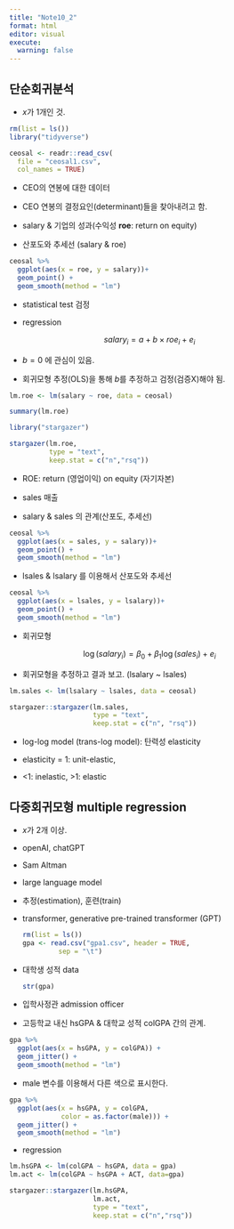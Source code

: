 ```yaml
---
title: "Note10_2"
format: html
editor: visual
execute: 
  warning: false
---
```


## 단순회귀분석

-   $x$가 1개인 것.

```r
rm(list = ls())
library("tidyverse")

ceosal <- readr::read_csv(
  file = "ceosal1.csv",  
  col_names = TRUE)

```

-   CEO의 연봉에 대한 데이터

-   CEO 연봉의 결정요인(determinant)들을 찾아내려고 함.

-   salary & 기업의 성과(수익성 **roe**: return on equity)

-   산포도와 추세선 (salary & roe)

```r
ceosal %>% 
  ggplot(aes(x = roe, y = salary))+
  geom_point() +
  geom_smooth(method = "lm")
```

-   statistical test 검정

-   regression

$$
salary_i= a + b \times roe_i + e_i
$$

-   $b=0$ 에 관심이 있음.

-   회귀모형 추정(OLS)을 통해 $b$를 추정하고 검정(검증X)해야 됨.

```r
lm.roe <- lm(salary ~ roe, data = ceosal)

summary(lm.roe)

```

```r
library("stargazer")

stargazer(lm.roe,
          type = "text",
          keep.stat = c("n","rsq"))


```

-   ROE: return (영업이익) on equity (자기자본)

-   sales 매출

-   salary & sales 의 관계(산포도, 추세선)

```r
ceosal %>% 
  ggplot(aes(x = sales, y = salary))+
  geom_point() +
  geom_smooth(method = "lm") 
```

-   lsales & lsalary 를 이용해서 산포도와 추세선

```r
ceosal %>% 
  ggplot(aes(x = lsales, y = lsalary))+
  geom_point() +
  geom_smooth(method = "lm") 
```

-   회귀모형

$$
\log(salary_i) = \beta_0 + \beta_1 \log(sales_i ) + e_i
$$

-   회귀모형을 추정하고 결과 보고. (lsalary \~ lsales)

```r
lm.sales <- lm(lsalary ~ lsales, data = ceosal)

stargazer::stargazer(lm.sales,
                     type = "text",
                     keep.stat = c("n", "rsq"))
```

-   log-log model (trans-log model): 탄력성 elasticity

-   elasticity = 1: unit-elastic,

-   \<1: inelastic, \>1: elastic

## 다중회귀모형 multiple regression 

-   $x$가 2개 이상.

-   openAI, chatGPT

-   Sam Altman

-   large language model

-   추정(estimation), 훈련(train)

-   transformer, generative pre-trained transformer (GPT)

    ```r
    rm(list = ls())
    gpa <- read.csv("gpa1.csv", header = TRUE,
             sep = "\t")
    ```

-   대학생 성적 data

    ```r
    str(gpa)
    ```

-   입학사정관 admission officer

-   고등학교 내신 hsGPA & 대학교 성적 colGPA 간의 관계.

```r
gpa %>% 
  ggplot(aes(x = hsGPA, y = colGPA)) +
  geom_jitter() +
  geom_smooth(method = "lm")
```

-   male 변수를 이용해서 다른 색으로 표시한다.

```r
gpa %>% 
  ggplot(aes(x = hsGPA, y = colGPA,
             color = as.factor(male))) +
  geom_jitter() +
  geom_smooth(method = "lm")
```

-   regression

```r

lm.hsGPA <- lm(colGPA ~ hsGPA, data = gpa)
lm.act <- lm(colGPA ~ hsGPA + ACT, data=gpa)

stargazer::stargazer(lm.hsGPA,
                     lm.act,
                     type = "text",
                     keep.stat = c("n","rsq"))
```
